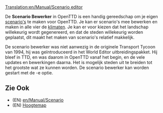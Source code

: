 [[Translation:en/Manual/Scenario editor]]

{{nl/Inhoudsopgave}}

De '''Scenario Bewerker''' in OpenTTD is een handig gereedschap om je eigen [[en/Manual/Scenario|scenario's]] te maken voor OpenTTD. Je kan er scenario's mee bewerken en maken in alle vier de [[nl/Manual/Klimaat|klimaten]]. Je kan er voor kiezen dat het landschap willekeurig wordt gegenereerd, en dat de steden willekeurig worden geplaatst, dit maakt het maken van scenario's relatief makkelijk. 

De scenario bewerker was niet aanwezig in de originele Transport Tycoon van 1994, hij was geïntroduceerd in het World Editor uitbreidingspakket. Hij bleef in TTD, en was daarom in OpenTTD vanaf het begin, en de vele updates en bewerkingen daarna. Het is mogelijk steden uit te breiden tot het grootste wat ze kunnen worden. De scenario bewerker kan worden gestart met de -e optie.

==Zie Ook==
* (EN) [[en/Manual/Scenario]]
* (EN) [[en/Manual/Heightmap|Hoogtemap]]